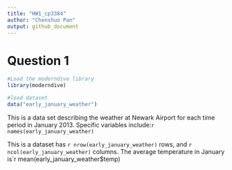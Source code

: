 ```yaml
---
title: "HW1_cp3384"
author: "Chenshuo Pan"
output: github_document
---
```


# Question 1

```r
#Load the moderndive library
library(moderndive)
```


```r
#load dataset
data("early_january_weather")
```
This is a data set describing the weather at Newark Airport for each time period in January 2013. Specific variables include:`r names(early_january_weather) `

This is a dataset has `r nrow(early_january_weather) ` rows, and `r ncol(early_january_weather) ` columns. The average temperature in January is`r mean(early_january_weather$temp) 